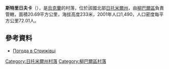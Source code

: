 {{coord|49|54|29|N|27|44|31|E|scale:30000|display=title}}

'''斯特里日夫卡'''（{{lang-uk|Стрижівка}}），是[[烏克蘭|烏克蘭]]的村落，位於該國北部[[日托米爾州|日托米爾州]]，由[[柳巴爾區|柳巴爾區]]負責管轄，面積20.69平方公里，海拔高度233米，2001年人口1,490，人口密度每平方公里72.01人。

==參考資料==
* [http://weather.in.ua/ua/zhitomirskaja/25355 Погода в Стрижівці] {{Wayback|url=http://weather.in.ua/ua/zhitomirskaja/25355 |date=20111219151714 }}

{{DEFAULTSORT:Стрижівка}}
[[Category:日托米爾州村落|Category:日托米爾州村落]]
[[Category:柳巴爾區村落|Category:柳巴爾區村落]]


{{Zhytomyr-geo-stub}}